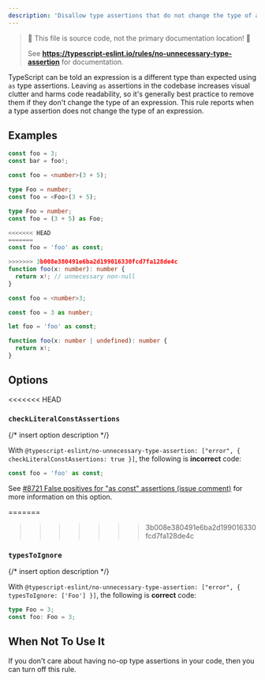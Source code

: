```yaml
---
description: 'Disallow type assertions that do not change the type of an expression.'
---
```



> 🛑 This file is source code, not the primary documentation location! 🛑
>
> See **https://typescript-eslint.io/rules/no-unnecessary-type-assertion** for documentation.

TypeScript can be told an expression is a different type than expected using `as` type assertions.
Leaving `as` assertions in the codebase increases visual clutter and harms code readability, so it's generally best practice to remove them if they don't change the type of an expression.
This rule reports when a type assertion does not change the type of an expression.

## Examples

<Tabs>
<TabItem value="❌ Incorrect">

```ts
const foo = 3;
const bar = foo!;
```

```ts
const foo = <number>(3 + 5);
```

```ts
type Foo = number;
const foo = <Foo>(3 + 5);
```

```ts
type Foo = number;
const foo = (3 + 5) as Foo;
```

```ts
<<<<<<< HEAD
=======
const foo = 'foo' as const;
```

```ts
>>>>>>> 3b008e380491e6ba2d199016330fcd7fa128de4c
function foo(x: number): number {
  return x!; // unnecessary non-null
}
```

</TabItem>
<TabItem value="✅ Correct">

```ts
const foo = <number>3;
```

```ts
const foo = 3 as number;
```

```ts
let foo = 'foo' as const;
```

```ts
function foo(x: number | undefined): number {
  return x!;
}
```

</TabItem>
</Tabs>

## Options

<<<<<<< HEAD
### `checkLiteralConstAssertions`

{/* insert option description */}

With `@typescript-eslint/no-unnecessary-type-assertion: ["error", { checkLiteralConstAssertions: true }]`, the following is **incorrect** code:

```ts option='{ "checkLiteralConstAssertions": true }' showPlaygroundButton
const foo = 'foo' as const;
```

See [#8721 False positives for "as const" assertions (issue comment)](https://github.com/typescript-eslint/typescript-eslint/issues/8721#issuecomment-2145291966) for more information on this option.

=======
>>>>>>> 3b008e380491e6ba2d199016330fcd7fa128de4c
### `typesToIgnore`

{/* insert option description */}

With `@typescript-eslint/no-unnecessary-type-assertion: ["error", { typesToIgnore: ['Foo'] }]`, the following is **correct** code:

```ts option='{ "typesToIgnore": ["Foo"] }' showPlaygroundButton
type Foo = 3;
const foo: Foo = 3;
```

## When Not To Use It

If you don't care about having no-op type assertions in your code, then you can turn off this rule.

